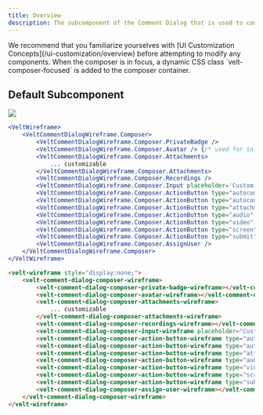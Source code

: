 ```yaml
---
title: Overview
description: The subcomponent of the Comment Dialog that is used to compose new Comment replies.
---
```


<Note>
We recommend that you familiarize yourselves with [UI Customization Concepts](/ui-customization/overview) before attempting to modify any components.
</Note>

<Note>
When the composer is in focus, a dynamic CSS class `velt-composer-focused` is added to the composer container.
</Note>

## Default Subcomponent
![](/images/customization/velt-comment-dialog-sub-7.png)

<RequestExample>

```jsx React / Next.js
<VeltWireframe>
    <VeltCommentDialogWireframe.Composer>
        <VeltCommentDialogWireframe.Composer.PrivateBadge />
        <VeltCommentDialogWireframe.Composer.Avatar /> {/* used for inline comments */}
        <VeltCommentDialogWireframe.Composer.Attachments>
            ... customizable
        </VeltCommentDialogWireframe.Composer.Attachments>
        <VeltCommentDialogWireframe.Composer.Recordings />
        <VeltCommentDialogWireframe.Composer.Input placeholder='Custom Placeholder' />
        <VeltCommentDialogWireframe.Composer.ActionButton type="autocomplete" hotkey="@" /> {/* used for @mentions */}
        <VeltCommentDialogWireframe.Composer.ActionButton type="autocomplete" hotkey="#" /> {/* used for custom hotkey lists. The # is just an example. Whatever you use as the hotkey in the API should be used here as well. */}
        <VeltCommentDialogWireframe.Composer.ActionButton type="attachments" />
        <VeltCommentDialogWireframe.Composer.ActionButton type="audio" />
        <VeltCommentDialogWireframe.Composer.ActionButton type="video" />
        <VeltCommentDialogWireframe.Composer.ActionButton type="screen" />
        <VeltCommentDialogWireframe.Composer.ActionButton type="submit" />
        <VeltCommentDialogWireframe.Composer.AssignUser />
    </VeltCommentDialogWireframe.Composer>
</VeltWireframe>
```


```HTML HTML
<velt-wireframe style="display:none;">
    <velt-comment-dialog-composer-wireframe>
        <velt-comment-dialog-composer-private-badge-wireframe></velt-comment-dialog-composer-private-badge-wireframe>
        <velt-comment-dialog-composer-avatar-wireframe></velt-comment-dialog-composer-avatar-wireframe> <!-- Used for inline comments-->
        <velt-comment-dialog-composer-attachments-wireframe>
            ... customizable 
        </velt-comment-dialog-composer-attachments-wireframe>
        <velt-comment-dialog-composer-recordings-wireframe></velt-comment-dialog-composer-recordings-wireframe>
        <velt-comment-dialog-composer-input-wireframe placeholder="Custom Placeholder"></velt-comment-dialog-composer-input-wireframe>
        <velt-comment-dialog-composer-action-button-wireframe type="autocomplete" hotkey="@"></velt-comment-dialog-composer-action-button-wireframe> <!-- used for @mentions-->
        <velt-comment-dialog-composer-action-button-wireframe type="autocomplete" hotkey="#"></velt-comment-dialog-composer-action-button-wireframe> <!-- used for custom hotkey lists. The # is just an example. Whatever you use as the hotkey in the API should be used here as well. -->
        <velt-comment-dialog-composer-action-button-wireframe type="attachments"></velt-comment-dialog-composer-action-button-wireframe>
        <velt-comment-dialog-composer-action-button-wireframe type="audio"></velt-comment-dialog-composer-action-button-wireframe>
        <velt-comment-dialog-composer-action-button-wireframe type="video"></velt-comment-dialog-composer-action-button-wireframe>
        <velt-comment-dialog-composer-action-button-wireframe type="screen"></velt-comment-dialog-composer-action-button-wireframe>
        <velt-comment-dialog-composer-action-button-wireframe type="submit"></velt-comment-dialog-composer-action-button-wireframe>
        <velt-comment-dialog-composer-assign-user-wireframe></velt-comment-dialog-composer-assign-user-wireframe>
    </velt-comment-dialog-composer-wireframe>
</velt-wireframe>
```
</RequestExample>

